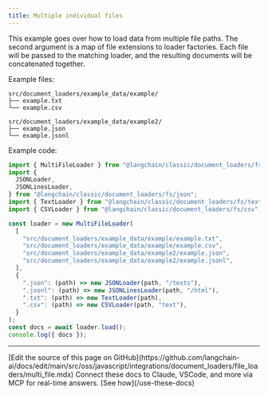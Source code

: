 ```yaml
---
title: Multiple individual files
---
```


This example goes over how to load data from multiple file paths. The second argument is a map of file extensions to loader factories. Each file will be passed to the matching loader, and the resulting documents will be concatenated together.

Example files:

```text
src/document_loaders/example_data/example/
├── example.txt
└── example.csv

src/document_loaders/example_data/example2/
├── example.json
└── example.jsonl
```

Example code:

```typescript
import { MultiFileLoader } from "@langchain/classic/document_loaders/fs/multi_file";
import {
  JSONLoader,
  JSONLinesLoader,
} from "@langchain/classic/document_loaders/fs/json";
import { TextLoader } from "@langchain/classic/document_loaders/fs/text";
import { CSVLoader } from "@langchain/classic/document_loaders/fs/csv";

const loader = new MultiFileLoader(
  [
    "src/document_loaders/example_data/example/example.txt",
    "src/document_loaders/example_data/example/example.csv",
    "src/document_loaders/example_data/example2/example.json",
    "src/document_loaders/example_data/example2/example.jsonl",
  ],
  {
    ".json": (path) => new JSONLoader(path, "/texts"),
    ".jsonl": (path) => new JSONLinesLoader(path, "/html"),
    ".txt": (path) => new TextLoader(path),
    ".csv": (path) => new CSVLoader(path, "text"),
  }
);
const docs = await loader.load();
console.log({ docs });
```

---

<Callout icon="pen-to-square" iconType="regular">
    [Edit the source of this page on GitHub](https://github.com/langchain-ai/docs/edit/main/src/oss/javascript/integrations/document_loaders/file_loaders/multi_file.mdx)
</Callout>
<Tip icon="terminal" iconType="regular">
    Connect these docs to Claude, VSCode, and more via MCP for    real-time answers. [See how](/use-these-docs)
</Tip>
